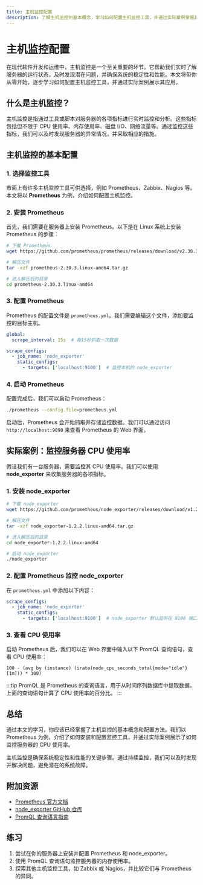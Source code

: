 ```yaml
---
title: 主机监控配置
description: 了解主机监控的基本概念，学习如何配置主机监控工具，并通过实际案例掌握其应用场景。
---
```


# 主机监控配置

在现代软件开发和运维中，主机监控是一个至关重要的环节。它帮助我们实时了解服务器的运行状态，及时发现潜在问题，并确保系统的稳定性和性能。本文将带你从零开始，逐步学习如何配置主机监控工具，并通过实际案例展示其应用。

## 什么是主机监控？

主机监控是指通过工具或脚本对服务器的各项指标进行实时监控和分析。这些指标包括但不限于 CPU 使用率、内存使用率、磁盘 I/O、网络流量等。通过监控这些指标，我们可以及时发现服务器的异常情况，并采取相应的措施。

## 主机监控的基本配置

### 1. 选择监控工具

市面上有许多主机监控工具可供选择，例如 Prometheus、Zabbix、Nagios 等。本文将以 **Prometheus** 为例，介绍如何配置主机监控。

### 2. 安装 Prometheus

首先，我们需要在服务器上安装 Prometheus。以下是在 Linux 系统上安装 Prometheus 的步骤：

```bash
# 下载 Prometheus
wget https://github.com/prometheus/prometheus/releases/download/v2.30.3/prometheus-2.30.3.linux-amd64.tar.gz

# 解压文件
tar -xzf prometheus-2.30.3.linux-amd64.tar.gz

# 进入解压后的目录
cd prometheus-2.30.3.linux-amd64
```

### 3. 配置 Prometheus

Prometheus 的配置文件是 `prometheus.yml`。我们需要编辑这个文件，添加要监控的目标主机。

```yaml
global:
  scrape_interval: 15s  # 每15秒抓取一次数据

scrape_configs:
  - job_name: 'node_exporter'
    static_configs:
      - targets: ['localhost:9100']  # 监控本机的 node_exporter
```

### 4. 启动 Prometheus

配置完成后，我们可以启动 Prometheus：

```bash
./prometheus --config.file=prometheus.yml
```

启动后，Prometheus 会开始抓取并存储监控数据。我们可以通过访问 `http://localhost:9090` 来查看 Prometheus 的 Web 界面。

## 实际案例：监控服务器 CPU 使用率

假设我们有一台服务器，需要监控其 CPU 使用率。我们可以使用 **node_exporter** 来收集服务器的各项指标。

### 1. 安装 node_exporter

```bash
# 下载 node_exporter
wget https://github.com/prometheus/node_exporter/releases/download/v1.2.2/node_exporter-1.2.2.linux-amd64.tar.gz

# 解压文件
tar -xzf node_exporter-1.2.2.linux-amd64.tar.gz

# 进入解压后的目录
cd node_exporter-1.2.2.linux-amd64

# 启动 node_exporter
./node_exporter
```

### 2. 配置 Prometheus 监控 node_exporter

在 `prometheus.yml` 中添加以下内容：

```yaml
scrape_configs:
  - job_name: 'node_exporter'
    static_configs:
      - targets: ['localhost:9100']  # node_exporter 默认监听在 9100 端口
```

### 3. 查看 CPU 使用率

启动 Prometheus 后，我们可以在 Web 界面中输入以下 PromQL 查询语句，查看 CPU 使用率：

```promql
100 - (avg by (instance) (irate(node_cpu_seconds_total{mode="idle"}[1m])) * 100)
```

:::tip
PromQL 是 Prometheus 的查询语言，用于从时间序列数据库中提取数据。上面的查询语句计算了 CPU 使用率的百分比。
:::

## 总结

通过本文的学习，你应该已经掌握了主机监控的基本概念和配置方法。我们以 Prometheus 为例，介绍了如何安装和配置监控工具，并通过实际案例展示了如何监控服务器的 CPU 使用率。

主机监控是确保系统稳定性和性能的关键步骤。通过持续监控，我们可以及时发现并解决问题，避免潜在的系统故障。

## 附加资源

- [Prometheus 官方文档](https://prometheus.io/docs/)
- [node_exporter GitHub 仓库](https://github.com/prometheus/node_exporter)
- [PromQL 查询语言指南](https://prometheus.io/docs/prometheus/latest/querying/basics/)

## 练习

1. 尝试在你的服务器上安装并配置 Prometheus 和 node_exporter。
2. 使用 PromQL 查询语句监控服务器的内存使用率。
3. 探索其他主机监控工具，如 Zabbix 或 Nagios，并比较它们与 Prometheus 的异同。
